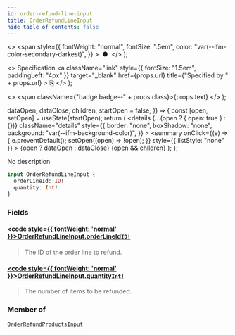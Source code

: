 ```yaml
---
id: order-refund-line-input
title: OrderRefundLineInput
hide_table_of_contents: false
---
```


  <>
    <span
      style={{
        fontWeight: "normal",
        fontSize: ".5em",
        color: "var(--ifm-color-secondary-darkest)",
      }}
    >
      &nbsp;●&nbsp;
    </span>
  </>
);

  <>
    Specification
    <a
      className="link"
      style={{ fontSize: "1.5em", paddingLeft: "4px" }}
      target="\_blank"
      href={props.url}
      title={"Specified by " + props.url}
    >
      ⎘
    </a>
  </>
);

  <>
    <span className={"badge badge--" + props.class}>{props.text}</span>
  </>
);


  dataOpen,
  dataClose,
  children,
  startOpen = false,
}) => {
  const [open, setOpen] = useState(startOpen);
  return (
    <details
      {...(open ? { open: true } : {})}
      className="details"
      style={{
        border: "none",
        boxShadow: "none",
        background: "var(--ifm-background-color)",
      }}
    >
      <summary
        onClick={(e) => {
          e.preventDefault();
          setOpen((open) => !open);
        }}
        style={{ listStyle: "none" }}
      >
        {open ? dataOpen : dataClose}
      </summary>
      {open && children}
    </details>
  );
};

No description

```graphql
input OrderRefundLineInput {
  orderLineId: ID!
  quantity: Int!
}
```

### Fields

#### [<code style={{ fontWeight: 'normal' }}>OrderRefundLineInput.<b>orderLineId</b></code>](#)<Bullet />[`ID!`](../../../api-reference/miscellaneous/scalars/id) <Badge class="secondary" text="non-null"/> <Badge class="secondary" text="scalar"/>

> The ID of the order line to refund.

#### [<code style={{ fontWeight: 'normal' }}>OrderRefundLineInput.<b>quantity</b></code>](#)<Bullet />[`Int!`](../../../api-reference/miscellaneous/scalars/int) <Badge class="secondary" text="non-null"/> <Badge class="secondary" text="scalar"/>

> The number of items to be refunded.

### Member of

[`OrderRefundProductsInput`](../../../api-reference/orders/inputs/order-refund-products-input) <Badge class="secondary" text="input"/>
